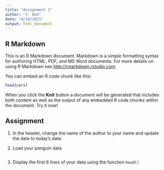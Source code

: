 ```yaml
---
title: "Assignment 1"
author: "J. Doe"
date: "8/18/2021"
output: html_document
---
```


## R Markdown

This is an R Markdown document. Markdown is a simple formatting syntax for authoring HTML, PDF, and MS Word documents. For more details on using R Markdown see <http://rmarkdown.rstudio.com>.

You can embed an R code chunk like this:
```r
head(cars)
```

When you click the **Knit** button a document will be generated that includes both content as well as the output of any embedded R code chunks within the document. Try it now!

## Assignment 

1. In the header, change the name of the author to your name and update the date to today's date. 

2. Load your penguin data
```r

```

3. Display the first 6 lines of your data using the function `head()`
```r

```












